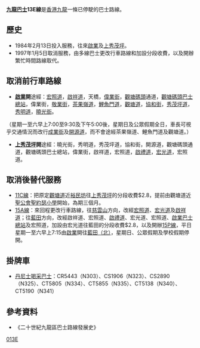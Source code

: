 {{公共汽車路線資訊
|路線名稱=九龍巴士13E線
|外文名稱=KMB Route 13E
|代表圖像=
|圖像尺寸=
|代表圖像二=
|圖像尺寸二=
|經營者=九龍巴士
|所屬車廠=九龍灣車廠（K）
|路線用車=[[丹尼士喝采巴士|丹尼士喝采巴士]]
|路綫資訊=
|起點站=[[啟業邨|啟業]]
|途經地點=[[偉業街|偉業街]]、[[觀塘碼頭|觀塘碼頭]]、[[協和街|協和街]]
|去程途經地點=
|回程途經地點=[[上秀茂坪巴士總站|上秀茂坪]]
|終點站=
|路線性質=
|全程行駛里程=
|單程行駛里程=
|全程行車時間=
|單程行車時間=
|服務時間=
|起點站服務時間=06:05-00:00
|終點站服務時間=05:50-00:02
|班次頻率=11-25分鐘
|全程收費=$2.8
|分段收費站點=
|去程分段收費站點=觀塘碼頭往上秀茂坪 $2.5
|回程分段收費站點=
|服務時間以外替代路線=[[九龍巴士1A線|1A]]、[[九龍巴士11C線|11C]]、[[九龍巴士15A線|15A]]等多線巴士
|主要競爭交通=
|備註=
}}

'''[[九龍巴士|九龍巴士]]13E線'''是[[香港|香港]][[九龍|九龍]]一條已停駛的巴士路線。

==歷史==
*1984年2月13日投入服務，往來[[啟業邨|啟業]]及[[上秀茂坪巴士總站|上秀茂坪]]。
*1997年1月5日取消服務，由多線巴士更改行車路線和加設分段收費，以及開辦繁忙時間路線取代。

==取消前行車路線==
*'''[[啟業邨|啟業]]開'''途經：[[宏照道|宏照道]]，[[啟祥道|啟祥道]]，天橋，[[偉業街|偉業街]]，[[觀塘碼頭|觀塘碼頭]]通道，[[觀塘碼頭巴士總站|觀塘碼頭巴士總站]]，偉業街，[[敬業街|敬業街]]，[[茶果嶺道|茶果嶺道]]，[[鯉魚門道|鯉魚門道]]，[[觀塘道|觀塘道]]，[[協和街|協和街]]，[[秀茂坪道|秀茂坪道]]，[[秀明道|秀明道]]，[[曉光街|曉光街]]。

（星期一至六早上7:00至9:30及下午5:00後，星期日及公眾假期全日，車長可視乎交通情況而改行[[成業街|成業街]]及[[開源道|開源道]]，而不會途經茶果嶺道、鯉魚門道及觀塘道。）

*'''[[上秀茂坪巴士總站|上秀茂坪]]開'''途經：曉光街，秀明道，秀茂坪道，協和街，開源道，觀塘碼頭通道，觀塘碼頭巴士總站，偉業街，啟祥道，宏照道，[[啟禮道|啟禮道]]，[[宏光道|宏光道]]，宏照道。

==取消後替代服務==
*[[九龍巴士11C線|11C線]]：把原定[[觀塘道|觀塘道]]近[[裕民坊|裕民坊]]往[[上秀茂坪巴士總站|上秀茂坪]]的分段收費$2.8，提前由觀塘道近[[聖公會聖約瑟小學|聖公會聖約瑟小學]]開始，為期三個月。
*[[九龍巴士15A線|15A線]]：來回程更改行車路線，往[[慈雲山|慈雲山]]方向，改經[[宏照道|宏照道]]、[[宏光道|宏光道]]及[[啟祥道|啟祥道]]；往[[藍田_(香港)|藍田]]方向，改經啟祥道、宏照道、[[啟禮道|啟禮道]]、宏光道、宏照道、[[啟業巴士總站|啟業巴士總站]]及宏照道，加設由宏光道往藍田的分段收費$2.8，以及開辦[[九龍巴士15P線|15P線]]，平日星期一至六早上7:15由[[啟業邨|啟業]]開往[[藍田（北）巴士總站|藍田（北）]]，星期日、公眾假期及學校假期停開。

==掛牌車==
*[[丹尼士喝采巴士|丹尼士喝采巴士]]：CR5443（N303）、CS1906（N323）、CS2890（N325）、CT5805（N334）、CT5855（N335）、CT5138（N340）、CT5190（N341）

==參考資料==
*《二十世紀九龍區巴士路線發展史》

[[Category:已取消九龍巴士路線|013E]]